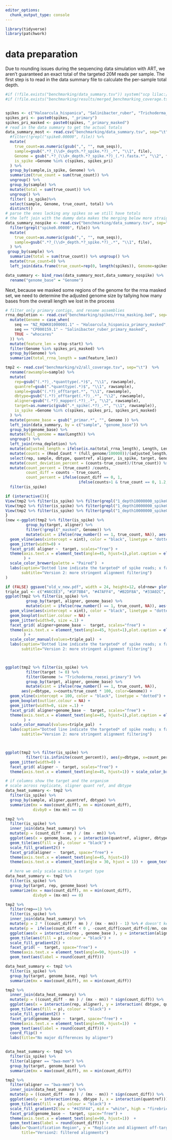 ```yaml
---
editor_options: 
  chunk_output_type: console
---
```


```r
library(tidyverse)
library(patchwork)
```


# data preparation
Due to rounding issues during the sequencing data simulation with ART, we aren't guaranteed an exact total of the targeted 20M reads per sample. The first step is to read in the data summary file to calculate the per-sample total depth.

```r
#if (!file.exists("benchmarking/data_summary.tsv")) system("scp lilac:/data/brinkvd/users/watersn/spikequant/benchmarking/data_summary.tsv benchmarking/data_summary.tsv")
#if (!file.exists("benchmarking/results/merged_benchmarking_coverage.tsv")) system("scp lilac:/data/brinkvd/users/watersn/spikequant/benchmarking/results/merged_benchmarking_coverage.tsv benchmarking/results/merged_benchmarking_coverage.tsv"


spikes <- c("Haloarcula_hispanica", "Salinibacter_ruber", "Trichoderma_reesei")
spikes_pri <- paste0(spikes, "_primary") 
spikes_pri_masked <- paste0(spikes, "_primary_masked") 
# read in the data summary to get the actual totals 
data_summary_most <- read.csv("benchmarking/data_summary.tsv", sep="\t") %>%
  #filter(!grepl("spike0.00000", file)) %>% 
  mutate(
    true_count=as.numeric(gsub(",", "", num_seqs)),
    sample=gsub(".*?_(\\d+_depth.*?_spike.*?)_.*", "\\1", file),
    Genome = gsub(".*?_(\\d+_depth.*?_spike.*?)_(.*).fasta.*", "\\2", file),
    is_spike =Genome %in% c(spikes, spikes_pri)
  ) %>% 
  group_by(sample,is_spike, Genome) %>% 
  summarize(true_count = sum(true_count)) %>%
  ungroup() %>%
  group_by(sample) %>% 
  mutate(total = sum(true_count)) %>%
  ungroup() %>% 
  filter( is_spike)%>% 
  select(sample, Genome, true_count, total) %>% 
  distinct()
# parse the ones lacking any spikes so we still have totals
# the left join with the dummy data makes the merging below more straightforward
data_summary_nospike <- read.csv("benchmarking/data_summary.tsv", sep="\t") %>% 
  filter(grepl("spike0.00000", file)) %>% 
  mutate(
    true_count=as.numeric(gsub(",", "", num_seqs)),
    sample=gsub(".*?_(\\d+_depth.*?_spike.*?)_.*", "\\1", file),
  ) %>% 
 group_by(sample) %>% 
  summarize(total = sum(true_count)) %>% ungroup() %>%
  mutate(true_count=0) %>% 
  left_join(data.frame(true_count=rep(0, length(spikes)), Genome=spikes), relationship= "many-to-many")

data_summary <- bind_rows(data_summary_most,data_summary_nospike) %>% 
  rename("genome_base" = "Genome")
```


Next, because we masked some regions of the genome for the rrna masked set, we need to determine the adjusted genome size by tallying how many bases from the overall length we lost in the process
```r
# filter only primary contigs, and rename assemblies
rrna_depletion <- read.csv("benchmarking/spikes/rrna_masking.bed", sep="\t", header=FALSE, col.names = c("seq", "source", "feature", "start", "stop", "score", "strand",  "frame", "dets")) %>% 
  mutate(Genome = case_when(
    seq == "NZ_RQWK01000001.1" ~ "Haloarcula_hispanica_primary_masked",
    seq == "CP000159.1" ~ "Salinibacter_ruber_primary_masked",
    TRUE ~ "whocares"
  )) %>% 
  mutate(feature_len = stop-start) %>% 
  filter(Genome %in% spikes_pri_masked) %>% 
  group_by(Genome) %>% 
  summarize(total_rrna_length = sum(feature_len))
```



```r
tmp2 <- read.csv("benchmarking/v2/all_coverage.tsv", sep="\t")  %>% 
  rename(rawsample=sample) %>%
  mutate(
    rep=gsub("(.*?)_.*quanttype(.*)$", "\\1", rawsample),
    quantref=gsub(".*quanttype(.*)$", "\\1", rawsample),
    sample=gsub("(.*?)_offtarget.*", "\\1", rawsample),
    dbtype=gsub("(.*?)_offtarget(.*?)_.*", "\\2", rawsample),
    aligner=gsub("(.*?)_mapper(.*?)_.*", "\\2", rawsample),
    target=as.numeric(gsub(".*_spike(.*?)_.*", "\\1", rawsample)),
    is_spike =Genome %in% c(spikes, spikes_pri, spikes_pri_masked)
  ) %>%
  mutate(genome_base = gsub("_primar.*", "", Genome )) %>% 
  left_join(data_summary, by = c("sample", "genome_base")) %>% 
  group_by(genome_base) %>% 
  mutate(full_genome = max(Length)) %>% 
  ungroup() %>% 
  left_join(rrna_depletion) %>% 
  mutate(adjusted_length = ifelse(is.na(total_rrna_length), Length, Length-total_rrna_length)) %>%
  mutate(counts = (Read_Count * (full_genome/100000))/(adjusted_length/100000)) %>% 
  select(rep, sample, dbtype, quantref, aligner, is_spike, target, Genome, Length, genome_base, full_genome, Read_Count, counts, true_count, total,adjusted_length) %>% 
  mutate(count_deviation_percent = (counts-true_count)/(true_count)) %>% 
  mutate(count_percent = (true_count) /counts,
         count_diff = counts - true_count,
         count_percent = ifelse(count_diff == 0, 1, 
                                ifelse(counts>1 & true_count == 0, 1.2, count_percent))) %>% 
  filter(is_spike)

if (interactive()){
View(tmp2 %>% filter(is_spike) %>% filter(grepl("1_depth10000000_spike0.00000", sample), aligner == "bwa-mem", dbtype=="bins"))
View(tmp2 %>% filter(is_spike) %>% filter(grepl("1_depth10000000_spike0.10000", sample), aligner == "bwa-mem", dbtype=="bins"))
View(tmp2 %>% filter(is_spike) %>% filter(grepl("1_depth10000000_spike0.10000", sample), aligner == "bwa-mem", dbtype=="bins"))
}
(new <-ggplot(tmp2 %>% filter(is_spike) %>%
         group_by(target, aligner) %>%
         filter(!grepl("_masked", Genome)) %>% 
         mutate(xint = ifelse(row_number() == 1, true_count, NA)), aes(y=dbtype, x=counts, color=Genome)) +
  geom_vline(aes(xintercept = xint), color = "black", linetype = "dotted") + 
  geom_jitter(width=0) + 
  facet_grid( aligner ~  target, scales="free") + 
  theme(axis.text.x = element_text(angle=45, hjust=1),plot.caption = element_text(hjust = 0)
        ) + 
  scale_color_brewer(palette = "Paired")  +
  labs(caption="Dotted line indicate the targeted* of spike reads; x facet indicates the total spiked percentage of datase",
       subtitle="Version 2: more stringent alignment filtering")
)

if (FALSE) ggsave("old_v_new.pdf", width = 24, height=12, old+new+ plot_layout(ncol=2, guides = "collect"))
triple_pal <- c("#A6CEE3", "#1F78B4", "#47AFF4", "#B2DF8A", "#33A02C",  "#71C88A", "#FB9A99",  "#E31A1C","#FB7163")
ggplot(tmp2 %>% filter(is_spike) %>%
         group_by(target, aligner, genome_base) %>%
         mutate(xint = ifelse(row_number() == 1, true_count, NA)), aes(y=dbtype, x=counts, color=Genome)) +
  geom_vline(aes(xintercept = xint), color = "black", linetype = "dotted") + 
  geom_boxplot(outlier.colour = NA) + 
  geom_jitter(width=0, size =.1) + 
  facet_grid( aligner+genome_base ~  target, scales="free") + 
  theme(axis.text.x = element_text(angle=45, hjust=1),plot.caption = element_text(hjust = 0)
        ) + 
  scale_color_manual(values=triple_pal)  +
  labs(caption="Dotted line indicate the targeted* of spike reads; x facet indicates the total spiked percentage of datase",
       subtitle="Version 2: more stringent alignment filtering")



ggplot(tmp2 %>% filter(is_spike) %>%
         filter(target != 0) %>%  
         filter(Genome != "Trichoderma_reesei_primary") %>% 
         group_by(target, aligner, genome_base) %>%
         mutate(xint = ifelse(row_number() == 1, true_count, NA)), 
       aes(y=dbtype, x=counts/true_count * 100, color=Genome)) +
  geom_vline(xintercept = 100, color = "black", linetype = "dotted") + 
  geom_boxplot(outlier.colour = NA) + 
  geom_jitter(width=0, size =.1) + 
  facet_grid( aligner+genome_base ~  target, scales="free") + 
  theme(axis.text.x = element_text(angle=45, hjust=1),plot.caption = element_text(hjust = 0)
        ) + 
  scale_color_manual(values=triple_pal)  +
  labs(caption="Dotted line indicate the targeted* of spike reads; x facet indicates the total spiked percentage of datase",
       subtitle="Version 2: more stringent alignment filtering")



ggplot(tmp2 %>% filter(is_spike) %>% 
         filter(!is.infinite(count_percent)), aes(y=dbtype, x=count_percent, color=Genome)) +
  geom_jitter(width=0) + 
  facet_grid( aligner ~  target, scales="free") + 
  theme(axis.text.x = element_text(angle=45, hjust=1)) + scale_color_brewer(palette = "Paired")  

# if columns show the target and the organism
# scale across replicate, sligner quant ref, and dbtype
data_heat_summary <- tmp2 %>%
  filter(is_spike) %>% 
  group_by(sample, aligner,quantref, dbtype) %>%
  summarize(mx = max(count_diff), mn = min(count_diff),
            divby0 = (mx-mn) == 0) 

tmp2 %>% 
  filter(is_spike) %>% 
  inner_join(data_heat_summary) %>%
  mutate(p = (count_diff - mn ) / (mx - mn)) %>%
  ggplot(aes(x = genome_base, y = interaction(quantref, aligner, dbtype))) + 
  geom_tile(aes(fill = p), colour = "black") + 
  scale_fill_gradient2() + 
  facet_grid(aligner ~  target, space="free") +
  theme(axis.text.x = element_text(angle=45, hjust=1)) 
  theme(axis.text.x = element_text(angle = 30, hjust = 1)) +  geom_text(aes(label = count_diff)) 

  # here we only scale within a target type
data_heat_summary <- tmp2 %>%
  filter(is_spike) %>% 
  group_by(target, rep, genome_base) %>%
  summarize(mx = max(count_diff), mn = min(count_diff),
            divby0 = (mx-mn) == 0) 

tmp2 %>% 
  filter(rep==1) %>% 
  filter(is_spike) %>% 
  inner_join(data_heat_summary) %>%
  mutate(p = 2 * ((count_diff - mn ) / (mx - mn)) - 1) %>% # doesn't keep 0 in center
  mutate(p =  ifelse(count_diff < 0 , -count_diff[count_diff<0]/mn, count_diff[count_diff>=0]/mx  )) %>%
  ggplot(aes(x = interaction(rep , genome_base ), y = interaction(aligner, dbtype, quantref))) + 
  geom_tile(aes(fill = p), colour = "black") + 
  scale_fill_gradient2() + 
  facet_grid( ~  target, space="free") +
  theme(axis.text.x = element_text(angle=90, hjust=1))  +
  geom_text(aes(label = round(count_diff))) 

data_heat_summary <- tmp2 %>%
  filter(is_spike) %>% 
  group_by(target, genome_base, rep) %>%
  summarize(mx = max(count_diff), mn = min(count_diff)) 

tmp2 %>% 
  inner_join(data_heat_summary) %>%
  mutate(p = ((count_diff - mn ) / (mx - mn)) * sign(count_diff)) %>% 
  ggplot(aes(x = interaction(rep, aligner), y = interaction( dbtype, quantref))) + 
  geom_tile(aes(fill = p), colour = "black") + 
  scale_fill_gradient2() + 
  facet_grid(genome_base ~  target, space="free") +
  theme(axis.text.x = element_text(angle=90, hjust=1))  +
  geom_text(aes(label = round(count_diff))) + 
  coord_flip() + 
  labs(title="No major differences by aligner")


data_heat_summary <- tmp2 %>%
  filter(is_spike) %>% 
  filter(aligner == "bwa-mem") %>% 
  group_by(target, genome_base) %>%
  summarize(mx = max(count_diff), mn = min(count_diff)) 

tmp2 %>% 
  filter(aligner == "bwa-mem") %>% 
  inner_join(data_heat_summary) %>%
  mutate(p = ((count_diff - mn ) / (mx - mn)) * sign(count_diff)) %>% 
  ggplot(aes(y = interaction(rep, dbtype ), x = interaction(quantref))) + 
  geom_tile(aes(fill = p), colour = "black") + 
  scale_fill_gradient2(low = "#435F44", mid = "white", high = "firebrick") + 
  facet_grid(genome_base ~  target, space="free") +
  theme(axis.text.x = element_text(angle=90, hjust=1))  +
  geom_text(aes(label = round(count_diff))) +
  labs(x="Quantification Region", y = "Replicate and Alignment off-target database",
       title="Version2: filtered alignments")

```